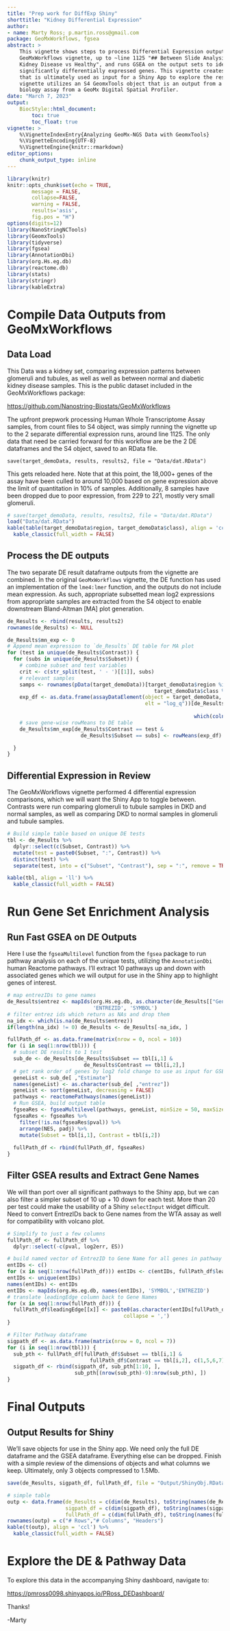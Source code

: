 ```yaml
---
title: "Prep work for DiffExp Shiny"
shorttitle: "Kidney Differential Expression"
author:
- name: Marty Ross; p.martin.ross@gmail.com
package: GeoMxWorkflows, fgsea
abstract: >
    This vignette shows steps to process Differential Expression outputs from the 
    GeoMxWorkflows vignette, up to ~line 1125 "## Between Slide Analysis: Diabetic 
    Kidney Disease vs Healthy", and runs GSEA on the output sets to identify 
    significantly differentially expressed genes. This vignette creates output 
    that is ultimately used as input for a Shiny App to explore the results. This
    vignette utilizes an S4 GeomxTools object that is an output from a spatial 
    biology assay from a GeoMx Digital Spatial Profiler.
date: "March 7, 2023"
output: 
    BiocStyle::html_document:
        toc: true
        toc_float: true
vignette: >
    %\VignetteIndexEntry{Analyzing GeoMx-NGS Data with GeomxTools}
    %\VignetteEncoding{UTF-8}
    %\VignetteEngine{knitr::rmarkdown}
editor_options: 
    chunk_output_type: inline
---
```


```r
library(knitr)
knitr::opts_chunk$set(echo = TRUE,
        message = FALSE,
        collapse=FALSE,
        warning = FALSE,
        results='asis',
        fig.pos = "H")
options(digits=12)
library(NanoStringNCTools)
library(GeomxTools)
library(tidyverse)
library(fgsea)
library(AnnotationDbi)
library(org.Hs.eg.db)
library(reactome.db)
library(stats)
library(stringr)
library(kableExtra)
```

# Compile Data Outputs from GeoMxWorkflows

## Data Load

This Data was a kidney set, comparing expression patterns between glomeruli and tubules, as well as well as between normal and diabetic kidney disease samples. This is the public dataset included in the GeoMxWorkflows package:

<https://github.com/Nanostring-Biostats/GeoMxWorkflows>

The upfront prepwork processing Human Whole Transcriptome Assay samples, from count files to S4 object, was simply running the vignette up to the 2 separate differential expression runs, around line 1125. The only data that need be carried forward for this workflow are be the 2 DE dataframes and the S4 object, saved to an RData file.

`save(target_demoData, results, results2, file = "Data/dat.RData")`

This gets reloaded here. Note that at this point, the 18,000+ genes of the assay have been culled to around 10,000 based on gene expression above the limit of quantitation in 10% of samples. Additionally, 8 samples have been dropped due to poor expression, from 229 to 221, mostly very small glomeruli.

```r
# save(target_demoData, results, results2, file = "Data/dat.RData")
load("Data/dat.RData")
kable(table(target_demoData$region, target_demoData$class), align = 'cc') %>%
  kable_classic(full_width = FALSE)
```

## Process the DE outputs

The two separate DE result dataframe outputs from the vignette are combined. In the original `GeoMxWorkflows` vignette, the DE function has used an implementation of the `lme4:lmer` function, and the outputs do not include mean expression. As such, appropriate subsetted mean log2 expressions from appropriate samples are extracted from the S4 object to enable downstream Bland-Altman [MA] plot generation.

```r
de_Results <- rbind(results, results2)
rownames(de_Results) <- NULL

de_Results$mn_exp <- 0
# Append mean expression to `de_Results` DE table for MA plot
for (test in unique(de_Results$Contrast)) {
  for (subs in unique(de_Results$Subset)) {
    # combine subset and test variables
    crit <- c(str_split(test, ' - ')[[1]], subs)
    # relevant samples
    samps <- rownames(pData(target_demoData))[target_demoData$region %in% crit &
                                                target_demoData$class %in% crit]
    exp_df <- as.data.frame(assayDataElement(object = target_demoData, 
                                             elt = "log_q"))[de_Results[de_Results$Contrast == test & 
                                                                          de_Results$Subset == subs,]$Gene,
                                                             which(colnames(target_demoData) %in% samps)]
    # save gene-wise rowMeans to DE table
    de_Results$mn_exp[de_Results$Contrast == test & 
                        de_Results$Subset == subs] <- rowMeans(exp_df)

  }
}

```

## Differential Expression in Review

The GeoMxWorkflows vignette performed 4 differential expression comparisons, which we will want the Shiny App to toggle between. Contrasts were run comparing glomeruli to tubule samples in DKD and normal samples, as well as comparing DKD to normal samples in glomeruli and tubule samples.

``` r
# Build simple table based on unique DE tests
tbl <- de_Results %>%
  dplyr::select(c(Subset, Contrast)) %>%
  mutate(test = paste0(Subset, ":", Contrast)) %>%
  distinct(test) %>%
  separate(test, into = c("Subset", "Contrast"), sep = ":", remove = TRUE)

kable(tbl, align = 'll') %>%
  kable_classic(full_width = FALSE)

```

# Run Gene Set Enrichment Analysis

## Run Fast GSEA on DE Outputs

Here I use the `fgseaMultilevel` function from the `fgsea` package to run pathway analysis on each of the unique tests, utilizing the `AnnotationDbi` human Reactome pathways. I'll extract 10 pathways up and down with associated genes which we will output for use in the Shiny app to highlight genes of interest.

``` r

# map entrezIDs to gene names
de_Results$entrez <- mapIds(org.Hs.eg.db, as.character(de_Results[["Gene"]]),
                            'ENTREZID', 'SYMBOL')
# filter entrez ids which return as NAs and drop them
na_idx <- which(is.na(de_Results$entrez))
if(length(na_idx) != 0) de_Results <- de_Results[-na_idx, ]

fullPath_df <- as.data.frame(matrix(nrow = 0, ncol = 10))
for (i in seq(1:nrow(tbl))) {
  # subset DE results to 1 test
  sub_de <- de_Results[de_Results$Subset == tbl[i,1] &
                         de_Results$Contrast == tbl[i,2],]
  # get rank order of genes by log2 fold change to use as input for GSEA
  geneList <- sub_de[ ,"Estimate"]
  names(geneList) <- as.character(sub_de[ ,"entrez"])
  geneList <- sort(geneList, decreasing = FALSE)
  pathways <- reactomePathways(names(geneList))
  # Run GSEA, build output table
  fgseaRes <- fgseaMultilevel(pathways, geneList, minSize = 50, maxSize=1500)
  fgseaRes <- fgseaRes %>%
    filter(!is.na(fgseaRes$pval)) %>%
    arrange(NES, padj) %>%
    mutate(Subset = tbl[i,1], Contrast = tbl[i,2])
  
  fullPath_df <- rbind(fullPath_df, fgseaRes)
}

```

## Filter GSEA results and Extract Gene Names

We will than port over all significant pathways to the Shiny app, but we can also filter a simpler subset of 10 up + 10 down for each test. More than 20 per test could make the usability of a Shiny `selectInput` widget difficult. Need to convert EntrezIDs back to Gene names from the WTA assay as well for compatibility with volcano plot.

``` r
# Simplify to just a few columns
fullPath_df <- fullPath_df %>%
  dplyr::select(-c(pval, log2err, ES))

# build named vector of EntrezID to Gene Name for all genes in pathway
entIDs <- c()
for (x in seq(1:nrow(fullPath_df))) entIDs <- c(entIDs, fullPath_df$leadingEdge[[x]])
entIDs <- unique(entIDs)
names(entIDs) <- entIDs
entIDs <- mapIds(org.Hs.eg.db, names(entIDs), 'SYMBOL','ENTREZID')
# translate leadingEdge column back to Gene Names
for (x in seq(1:nrow(fullPath_df))) {
  fullPath_df$leadingEdge[[x]] <- paste0(as.character(entIDs[fullPath_df$leadingEdge[[x]]]),
                                      collapse = ',')
}

# Filter Pathway dataframe
sigpath_df <- as.data.frame(matrix(nrow = 0, ncol = 7))
for (i in seq(1:nrow(tbl))) {
  sub_pth <- fullPath_df[fullPath_df$Subset == tbl[i,1] &
                           fullPath_df$Contrast == tbl[i,2], c(1,5,6,7)]
  sigpath_df <- rbind(sigpath_df, sub_pth[1:10, ],
                      sub_pth[(nrow(sub_pth)-9):nrow(sub_pth), ])
}

```

# Final Outputs

## Output Results for Shiny

We'll save objects for use in the Shiny app. We need only the full DE dataframe and the GSEA dataframe. Everything else can be dropped. Finish with a simple review of the dimensions of objects and what columns we keep. Ultimately, only 3 objects compressed to 1.5Mb.

``` r
save(de_Results, sigpath_df, fullPath_df, file = "Output/ShinyObj.RData")

# simple table
outp <- data.frame(de_Results = c(dim(de_Results), toString(names(de_Results))),
                   sigpath_df = c(dim(sigpath_df), toString(names(sigpath_df))),
                   fullPath_df = c(dim(fullPath_df), toString(names(fullPath_df))))
rownames(outp) = c("# Rows","# Columns", "Headers")
kable(t(outp), align = 'ccl') %>%
  kable_classic(full_width = FALSE)

```

# Explore the DE & Pathway Data

To explore this data in the accompanying Shiny dashboard, navigate to:

<https://pmross0098.shinyapps.io/PRoss_DEDashboard/>

Thanks!

-Marty

